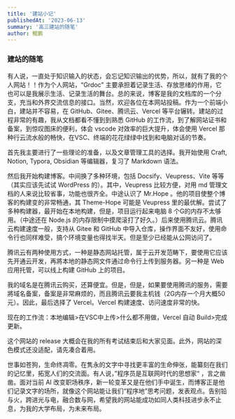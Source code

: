 ```yaml
---
title: '建站小记'
publishedAt: '2023-06-13'
summary: '高三建站的随笔'
author: 鲲鹏
---
```


### 建站的随笔

有人说，一直处于知识输入的状态，会忘记知识输出的优势，所以，就有了我的个人网站！！作为个人网站，“Grdoc” 主要承担着记录生活、存放思绪的作用，它也可以是我展示生活、记录生活的舞台。总的来说，博客是我的文档库的一个分支，充当和外界交流信息的接口。当然，欢迎各位在本网站投稿。作为一个前端小白，建站并不容易，在 GitHub、Gitee、腾讯云、Vercel 等平台辗转。建站的过程非常的有趣，我从文档都看不懂到到熟悉 GitHub 的工作流，到了解网站证书和备案，到惊叹图床的便利，体会 vscode 对效率的巨大提升，体会使用 Vercel 那种行云流水般的畅快，在VSC、终端的花花绿绿中找到和电脑对话的节奏。

首先我主要进行了一些理论的准备，以及文章管理工具的选择。我开始使用 Craft, Notion, Typora, Obsidian 等编辑器，复习了 Markdown 语法。

然后我开始构建博客。中间换了多种环境，包括 Docsify、Veupress、Vite 等等（其实应该先试试 WordPress 的）。其中，Veupress 比较方便，对用 md 管理文档的人来说比较省事，功能也很齐全。中途认识了 Mr.Hope 。他的项目使整个博客的构建变的非常畅通，其 Theme-Hope 可能是 Veupress 里的最优解。尝试了多种构建器，最开始在本地构建，但是，项目运行起来电脑 8 个G的内存不太够用。（中途还在 Node.js 的内存限制中摸爬滚打了好久。）后来使用腾讯云。腾讯云构建速度一般，支持从 Gitee 和 GitHub 中导入仓库，操作界面不友好，使用命令行也同样难受，搞个环境变量也得找半天。但是至少已经能从公网访问了。

腾讯云有两种使用方式，一种是静态网站托管，属于云开发范畴下，要使用它应该先开通云开发，再將本地的静态网文件通过命令行上传到服务器。另一种是 Web 应用托管，可以线上构建 GitHub 上的项目。

我的域名是在腾讯云购买，还算便宜。但是，但是，如果要使用腾讯的服务，需要將域名备案，备案是非常麻烦的，而且腾讯云要我主机钱（2G内存一个月大概50元）。因此，最后选择了 Vercel。Vercel 构建速度、访问速度非常的快。

现在的工作流：本地编辑>在VSC中上传>什么都不用做，Vercel 自动 Build>完成更新。

这个网站的 release 大概会在我的所有考试结束后和大家见面。此外，网站的深色模式还没适配，请先凑合着用。

世事如苍狗，生命终凋零。在隽永的文字中寻找更丰富的生命伸张，能纂刻在我们的记忆里，拓宽人们的交流面。有人说，”程序员是互联网时代的思想家“ ，言之凿凿。面对当前 AI 改变职场秩序，新一轮变革又是在他们手中诞生，而博客正是他们记录文字的场所，就像这个网站能让我们“程序地”思考问题，发表观点。告别铅与火，跨进光与电，融合数与网，希望我的网站能成功如同人类科技进步永不止息，为我的大学布局，为未来布局。
